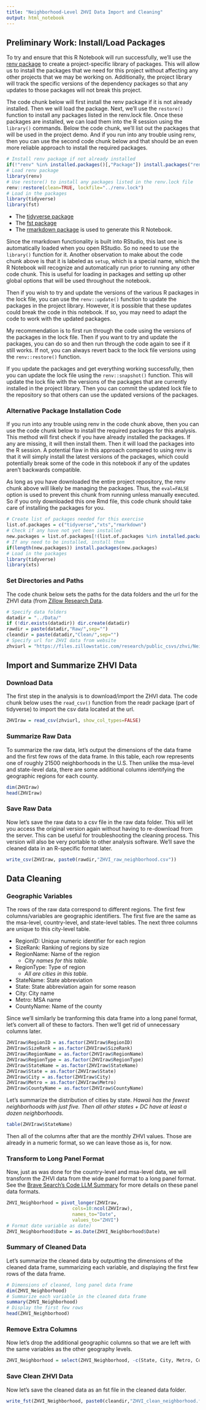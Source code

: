 ```yaml
---
title: "Neighborhood-Level ZHVI Data Import and Cleaning"
output: html_notebook
---
```


## Preliminary Work: Install/Load Packages

To try and ensure that this R Notebook will run successfully, we'll use the [renv package](https://cran.r-project.org/web/packages/renv/index.html) to create a project-specific library of packages. This will allow us to install the packages that we need for this project without affecting any other projects that we may be working on. Additionally, the project library will track the specific versions of the dependency packages so that any updates to those packages will not break this project.

The code chunk below will first install the renv package if it is not already installed. Then we will load the package. Next, we'll use the `restore()` function to install any packages listed in the renv.lock file. Once these packages are installed, we can load them into the R session using the `library()` commands. Below the code chunk, we'll list out the packages that will be used in the project demo. And if you run into any trouble using renv, then you can use the second code chunk below and that should be an even more reliable approach to install the required packages.

```r
# Install renv package if not already installed
if(!"renv" %in% installed.packages()[,"Package"]) install.packages("renv")
# Load renv package
library(renv)
# Use restore() to install any packages listed in the renv.lock file
renv::restore(clean=TRUE, lockfile="../renv.lock")
# Load in the packages
library(tidyverse)
library(fst)
```

* The [tidyverse package](https://cran.r-project.org/package=tidyverse)
* The [fst package](https://cran.r-project.org/package=fst)
* The [rmarkdown package](https://cran.r-project.org/package=rmarkdown) is used to generate this R Notebook.

Since the rmarkdown functionality is built into RStudio, this last one is automatically loaded when you open RStudio. So no need to use the `library()` function for it. Another observation to make about the code chunk above is that it is labeled as `setup`, which is a special name, which the R Notebook will recognize and automatically run prior to running any other code chunk. This is useful for loading in packages and setting up other global options that will be used throughout the notebook. 

Then if you wish to try and update the versions of the various R packages in the lock file, you can use the `renv::update()` function to update the packages in the project library. However, it is possible that these updates could break the code in this notebook. If so, you may need to adapt the code to work with the updated packages.

My recommendation is to first run through the code using the versions of the packages in the lock file. Then if you want to try and update the packages, you can do so and then run through the code again to see if it still works. If not, you can always revert back to the lock file versions using the `renv::restore()` function.

If you update the packages and get everything working successfully, then you can update the lock file using the `renv::snapshot()` function. This will update the lock file with the versions of the packages that are currently installed in the project library. Then you can commit the updated lock file to the repository so that others can use the updated versions of the packages.

### Alternative Package Installation Code

If you run into any trouble using renv in the code chunk above, then you can use the code chunk below to install the required packages for this analysis. This method will first check if you have already installed the packages. If any are missing, it will then install them. Then it will load the packages into the R session. A potential flaw in this approach compared to using renv is that it will simply install the latest versions of the packages, which could potentially break some of the code in this notebook if any of the updates aren't backwards compatible. 

As long as you have downloaded the entire project repository, the renv chunk above will likely be managing the packages. Thus, the `eval=FALSE` option is used to prevent this chunk from running unless manually executed. So if you only downloaded this one Rmd file, this code chunk should take care of installing the packages for you.

```r
# Create list of packages needed for this exercise
list.of.packages = c("tidyverse","xts","rmarkdown")
# Check if any have not yet been installed
new.packages = list.of.packages[!(list.of.packages %in% installed.packages()[,"Package"])]
# If any need to be installed, install them
if(length(new.packages)) install.packages(new.packages)
# Load in the packages
library(tidyverse)
library(xts)
```

### Set Directories and Paths

The code chunk below sets the paths for the data folders and the url for the ZHVI data (from [Zillow Research Data](https://www.zillow.com/research/data/).

```r
# Specify data folders
datadir = "../Data/"
if (!dir.exists(datadir)) dir.create(datadir)
rawdir = paste(datadir,"Raw/",sep="")
cleandir = paste(datadir,"Clean/",sep="")
# Specify url for ZHVI data from website
zhviurl = "https://files.zillowstatic.com/research/public_csvs/zhvi/Neighborhood_zhvi_uc_sfrcondo_tier_0.33_0.67_sm_sa_month.csv"
```


## Import and Summarize ZHVI Data

### Download Data

The first step in the analysis is to download/import the ZHVI data. The code chunk below uses the `read_csv()` function from the readr package (part of tidyverse) to import the csv data located at the url.

```r
ZHVIraw = read_csv(zhviurl, show_col_types=FALSE)
```

### Summarize Raw Data

To summarize the raw data, let's output the dimensions of the data frame and the first few rows of the data frame. In this table, each row represents one of roughly 21500 neighborhoods in the U.S. Then unlike the msa-level and state-level data, there are some additional columns identifying the geographic regions for each county.

```r
dim(ZHVIraw)
head(ZHVIraw)
```

### Save Raw Data

Now let's save the raw data to a csv file in the raw data folder. This will let you access the original version again without having to re-download from the server. This can be useful for troubleshooting the cleaning process. This version will also be very portable to other analysis software. We'll save the cleaned data in an R-specific format later.

```r
write_csv(ZHVIraw, paste0(rawdir,"ZHVI_raw_neighborhood.csv"))
```

## Data Cleaning

### Geographic Variables

The rows of the raw data correspond to different regions. The first few columns/variables are geographic identifiers. The first five are the same as the msa-level, country-level, and state-level tables. The next three columns are unique to this city-level table.

* RegionID: Unique numeric identifier for each region
* SizeRank: Ranking of regions by size
* RegionName: Name of the region
  * *City names for this table.*
* RegionType: Type of region
  * *All are cities in this table.*
* StateName: State abbreviation
* State: State abbreviation again for some reason
* City: City name
* Metro: MSA name
* CountyName: Name of the county

Since we'll similarly be tranforming this data frame into a long panel format, let's convert all of these to factors. Then we'll get rid of unnecessary columns later.

```r
ZHVIraw$RegionID = as.factor(ZHVIraw$RegionID)
ZHVIraw$SizeRank = as.factor(ZHVIraw$SizeRank)
ZHVIraw$RegionName = as.factor(ZHVIraw$RegionName)
ZHVIraw$RegionType = as.factor(ZHVIraw$RegionType)
ZHVIraw$StateName = as.factor(ZHVIraw$StateName)
ZHVIraw$State = as.factor(ZHVIraw$State)
ZHVIraw$City = as.factor(ZHVIraw$City)
ZHVIraw$Metro = as.factor(ZHVIraw$Metro)
ZHVIraw$CountyName = as.factor(ZHVIraw$CountyName)
```

Let's summarize the distribution of cities by state. *Hawaii has the fewest neighborhoods with just five. Then all other states + DC have at least a dozen neighborhoods.*

```r
table(ZHVIraw$StateName)
```

Then all of the columns after that are the monthly ZHVI values. Those are already in a numeric format, so we can leave those as is, for now.

### Transform to Long Panel Format

Now, just as was done for the country-level and msa-level data, we will transform the ZHVI data from the wide panel format to a long panel format. See the [Brave Search's Code LLM Summary](https://search.brave.com/search?q=wide+vs+long+panel+data+format) for more details on these panel data formats.

```r
ZHVI_Neighborhood = pivot_longer(ZHVIraw,
                        cols=10:ncol(ZHVIraw),
                        names_to="Date",
                        values_to="ZHVI")
# Format date variable as date)
ZHVI_Neighborhood$Date = as.Date(ZHVI_Neighborhood$Date)
```

### Summary of Cleaned Data

Let's summarize the cleaned data by outputting the dimensions of the cleaned data frame, summarizing each variable, and displaying the first few rows of the data frame.

```r
# Dimensions of cleaned, long panel data frame
dim(ZHVI_Neighborhood)
# Summarize each variable in the cleaned data frame
summary(ZHVI_Neighborhood)
# Display the first few rows
head(ZHVI_Neighborhood)
```

### Remove Extra Columns

Now let's drop the additional geographic columns so that we are left with the same variables as the other geography levels.

```r
ZHVI_Neighborhood = select(ZHVI_Neighborhood, -c(State, City, Metro, CountyName))
```


### Save Clean ZHVI Data

Now let's save the cleaned data as an fst file in the cleaned data folder.

```r
write_fst(ZHVI_Neighborhood, paste0(cleandir,"ZHVI_clean_neighborhood.fst"))
```

